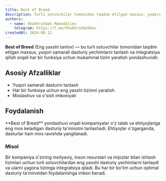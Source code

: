 ```yaml
---
title: Best of Breed
description: Turli sotuvchilar tomonidan taqdim etilgan maxsus, yuqori samarali dasturiy yechimlarni tanlash va integratsiya qilish.
authors:
  - name: Shukhratbek Mamadaliev
    telegram: https://t.me/ShukhratbekDev
createdAt: 2024-08-11
---
```


**Best of Breed** (Eng yaxshi tanlov) — bu turli sotuvchilar tomonidan taqdim etilgan maxsus, yuqori samarali dasturiy yechimlarni tanlash va integratsiya qilish orqali har bir funksiya uchun mukammal tizim yaratish yondashuvidir.

## Asosiy Afzalliklar

- Yuqori samarali dasturni tanlash
- Har bir funksiya uchun eng yaxshi tizimni yaratish
- Moslashuv va o'sish imkoniyati

## Foydalanish

<Callout>
  **Best of Breed** yondashuvi orqali kompaniyalar o'z talab va ehtiyojlariga eng mos keladigan dasturiy ta'minotni
  tanlashadi. Ehtiyojlar o'zgarganda, dasturlar ham mos ravishda yangilanadi.
</Callout>

### Misol

Bir kompaniya o'zining moliyaviy, inson resurslari va mijozlar bilan ishlash tizimlari uchun turli sotuvchilardan eng yaxshi dasturiy yechimlarni tanlaydi va ularni yagona tizimga integratsiya qiladi. Bu har bir bo'lim uchun optimal dasturiy ta'minotdan foydalanishga imkon beradi.
